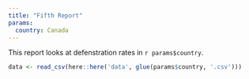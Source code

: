 ```yaml
---
title: "Fifth Report"
params:
  country: Canada
---
```


This report looks at defenstration rates in `r params$country`.

```r
data <- read_csv(here::here('data', glue(params$country, '.csv')))
```


